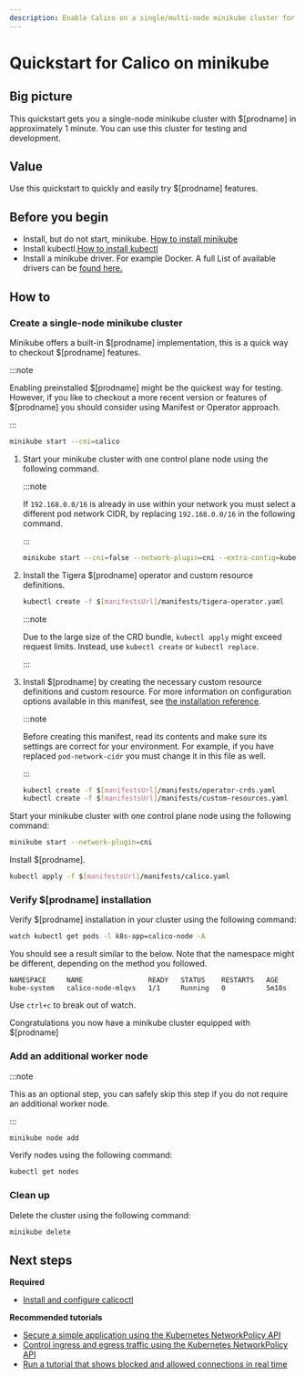 ```yaml
---
description: Enable Calico on a single/multi-node minikube cluster for testing or development in under 1 minute.
---
```


# Quickstart for Calico on minikube


## Big picture

This quickstart gets you a single-node minikube cluster with $[prodname]
in approximately 1 minute. You can use this cluster for testing and
development.

## Value

Use this quickstart to quickly and easily try $[prodname] features.

## Before you begin

- Install, but do not start, minikube. [How to install minikube](https://minikube.sigs.k8s.io/docs/start/#what-youll-need)
- Install kubectl.[How to install kubectl](https://kubernetes.io/docs/tasks/tools/install-kubectl/)
- Install a minikube driver. For example Docker. A full List of available drivers can be [found here.](https://minikube.sigs.k8s.io/docs/drivers/)

## How to

### Create a single-node minikube cluster

<Tabs>
<TabItem label="Built-in $[prodname]" value="Built-in $[prodname]-0">

Minikube offers a built-in $[prodname] implementation, this is a quick way to checkout $[prodname] features.

:::note

Enabling preinstalled $[prodname] might be the quickest way for testing. However, if you like to checkout a more recent version or features of $[prodname] you should consider using Manifest or Operator approach.

:::

```bash
minikube start --cni=calico
```

</TabItem>
<TabItem label="Operator" value="Operator-1">

1. Start your minikube cluster with one control plane node using the following command.

   :::note

   If `192.168.0.0/16` is already in use within your network you must select a different pod network CIDR, by replacing `192.168.0.0/16` in the following command.

   :::

   ```bash
   minikube start --cni=false --network-plugin=cni --extra-config=kubeadm.pod-network-cidr=192.168.0.0/16 --subnet=172.16.0.0/24
   ```

2. Install the Tigera $[prodname] operator and custom resource definitions.

   ```bash
   kubectl create -f $[manifestsUrl]/manifests/tigera-operator.yaml
   ```

   :::note

   Due to the large size of the CRD bundle, `kubectl apply` might exceed request limits. Instead, use `kubectl create` or `kubectl replace`.

   :::

3. Install $[prodname] by creating the necessary custom resource definitions and custom resource. For more information on configuration options available in this manifest, see [the installation reference](../../reference/installation/api.mdx).

   :::note

   Before creating this manifest, read its contents and make sure its settings are correct for your environment. For example,
   if you have replaced `pod-network-cidr` you must change it in this file as well.

   :::

   ```bash
   kubectl create -f $[manifestsUrl]/manifests/operator-crds.yaml
   kubectl create -f $[manifestsUrl]/manifests/custom-resources.yaml
   ```

</TabItem>
<TabItem label="Manifest" value="Manifest-2">

Start your minikube cluster with one control plane node using the following command:

```bash
minikube start --network-plugin=cni
```

Install $[prodname].

```bash
kubectl apply -f $[manifestsUrl]/manifests/calico.yaml
```

</TabItem>
</Tabs>

### Verify $[prodname] installation

Verify $[prodname] installation in your cluster using the following command:

```bash
watch kubectl get pods -l k8s-app=calico-node -A
```

You should see a result similar to the below. Note that the namespace might be different, depending on the method you followed.

```
NAMESPACE     NAME                READY   STATUS    RESTARTS   AGE
kube-system   calico-node-mlqvs   1/1     Running   0          5m18s
```

Use `ctrl+c` to break out of watch.

Congratulations you now have a minikube cluster equipped with $[prodname]

### Add an additional worker node

:::note

This as an optional step, you can safely skip this step if you do not require an additional worker node.

:::

```bash
minikube node add
```

Verify nodes using the following command:

```bash
kubectl get nodes
```

### Clean up

Delete the cluster using the following command:

```bash
minikube delete
```

## Next steps

**Required**

- [Install and configure calicoctl](../../operations/calicoctl/install.mdx)

**Recommended tutorials**

- [Secure a simple application using the Kubernetes NetworkPolicy API](../../network-policy/get-started/kubernetes-policy/kubernetes-policy-basic.mdx)
- [Control ingress and egress traffic using the Kubernetes NetworkPolicy API](../../network-policy/get-started/kubernetes-policy/kubernetes-policy-advanced.mdx)
- [Run a tutorial that shows blocked and allowed connections in real time](../../network-policy/get-started/kubernetes-policy/kubernetes-demo.mdx)
